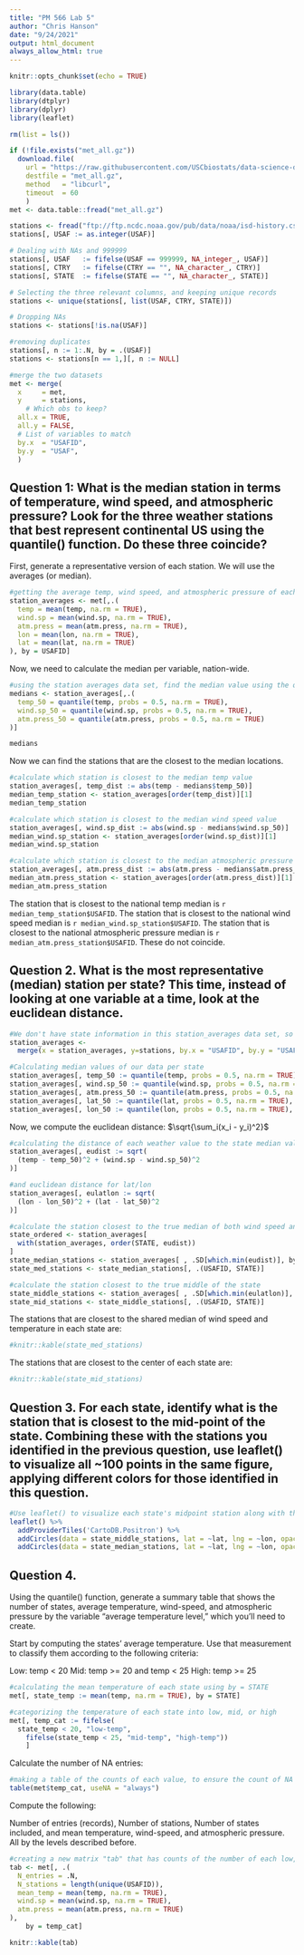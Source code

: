 ```yaml
---
title: "PM 566 Lab 5"
author: "Chris Hanson"
date: "9/24/2021"
output: html_document
always_allow_html: true
---
```


```r
knitr::opts_chunk$set(echo = TRUE)
```

```r
library(data.table)
library(dtplyr)
library(dplyr)
library(leaflet)
```

```r
rm(list = ls())
```

 
```r
if (!file.exists("met_all.gz"))
  download.file(
    url = "https://raw.githubusercontent.com/USCbiostats/data-science-data/master/02_met/met_all.gz",
    destfile = "met_all.gz",
    method   = "libcurl",
    timeout  = 60
    )
met <- data.table::fread("met_all.gz")

stations <- fread("ftp://ftp.ncdc.noaa.gov/pub/data/noaa/isd-history.csv")
stations[, USAF := as.integer(USAF)]
```
```r
# Dealing with NAs and 999999
stations[, USAF   := fifelse(USAF == 999999, NA_integer_, USAF)]
stations[, CTRY   := fifelse(CTRY == "", NA_character_, CTRY)]
stations[, STATE  := fifelse(STATE == "", NA_character_, STATE)]

# Selecting the three relevant columns, and keeping unique records
stations <- unique(stations[, list(USAF, CTRY, STATE)])

# Dropping NAs
stations <- stations[!is.na(USAF)]

#removing duplicates
stations[, n := 1:.N, by = .(USAF)]
stations <- stations[n == 1,][, n := NULL]

#merge the two datasets
met <- merge(
  x     = met,      
  y     = stations, 
    # Which obs to keep?
  all.x = TRUE,      
  all.y = FALSE,
  # List of variables to match
  by.x  = "USAFID",
  by.y  = "USAF", 
  )

```

## Question 1: What is the median station in terms of temperature, wind speed, and atmospheric pressure? Look for the three weather stations that best represent continental US using the quantile() function. Do these three coincide?

First, generate a representative version of each station. We will use the averages (or median). 

```r
#getting the average temp, wind speed, and atmospheric pressure of each station in met (by USAFID)
station_averages <- met[,.(
  temp = mean(temp, na.rm = TRUE),
  wind.sp = mean(wind.sp, na.rm = TRUE),
  atm.press = mean(atm.press, na.rm = TRUE),
  lon = mean(lon, na.rm = TRUE),
  lat = mean(lat, na.rm = TRUE)
), by = USAFID]
```

Now, we need to calculate the median per variable, nation-wide.

```r
#using the station averages data set, find the median value using the quantile function.
medians <- station_averages[,.(
  temp_50 = quantile(temp, probs = 0.5, na.rm = TRUE),
  wind.sp_50 = quantile(wind.sp, probs = 0.5, na.rm = TRUE),
  atm.press_50 = quantile(atm.press, probs = 0.5, na.rm = TRUE)
)]

medians
```

Now we can find the stations that are the closest to the median locations.

```r
#calculate which station is closest to the median temp value
station_averages[, temp_dist := abs(temp - medians$temp_50)]
median_temp_station <- station_averages[order(temp_dist)][1]
median_temp_station

#calculate which station is closest to the median wind speed value
station_averages[, wind.sp_dist := abs(wind.sp - medians$wind.sp_50)]
median_wind.sp_station <- station_averages[order(wind.sp_dist)][1]
median_wind.sp_station

#calculate which station is closest to the median atmospheric pressure value
station_averages[, atm.press_dist := abs(atm.press - medians$atm.press_50)]
median_atm.press_station <- station_averages[order(atm.press_dist)][1]
median_atm.press_station
```
The station that is closest to the national temp median is `r median_temp_station$USAFID`.
The station that is closest to the national wind speed median is `r median_wind.sp_station$USAFID`.
The station that is closest to the national atmospheric pressure median is `r median_atm.press_station$USAFID`.
These do not coincide.

## Question 2. What is the most representative (median) station per state? This time, instead of looking at one variable at a time, look at the euclidean distance.

```r
#We don't have state information in this station_averages data set, so we'll merge it in from met.
station_averages <- 
  merge(x = station_averages, y=stations, by.x = "USAFID", by.y = "USAF", all.x = TRUE, all.y = FALSE)
```

```r
#Calculating median values of our data per state
station_averages[, temp_50 := quantile(temp, probs = 0.5, na.rm = TRUE), by = STATE]
station_averages[, wind.sp_50 := quantile(wind.sp, probs = 0.5, na.rm = TRUE), by = STATE]
station_averages[, atm.press_50 := quantile(atm.press, probs = 0.5, na.rm = TRUE), by = STATE]
station_averages[, lat_50 := quantile(lat, probs = 0.5, na.rm = TRUE), by = STATE]
station_averages[, lon_50 := quantile(lon, probs = 0.5, na.rm = TRUE), by = STATE]
```


Now, we compute the euclidean distance: $\sqrt{\sum_i(x_i - y_i)^2}$

```r
#calculating the distance of each weather value to the state median value, then using this to find the euclidean distance to the value best representing the median of all 3. However, we're not including atmospheric distance because there are so many NA's.
station_averages[, eudist := sqrt(
  (temp - temp_50)^2 + (wind.sp - wind.sp_50)^2
)]

#and euclidean distance for lat/lon
station_averages[, eulatlon := sqrt(
  (lon - lon_50)^2 + (lat - lat_50)^2
)]
```

```r
#calculate the station closest to the true median of both wind speed and temp per state
state_ordered <- station_averages[
  with(station_averages, order(STATE, eudist))
]
state_median_stations <- station_averages[ , .SD[which.min(eudist)], by = STATE]
state_med_stations <- state_median_stations[, .(USAFID, STATE)]

#calculate the station closest to the true middle of the state
state_middle_stations <- station_averages[ , .SD[which.min(eulatlon)], by = STATE]
state_mid_stations <- state_middle_stations[, .(USAFID, STATE)]
```

The stations that are closest to the shared median of wind speed and temperature in each state are:
```r
#knitr::kable(state_med_stations)
```

The stations that are closest to the center of each state are:
```r
#knitr::kable(state_mid_stations)
```


## Question 3. For each state, identify what is the station that is closest to the mid-point of the state. Combining these with the stations you identified in the previous question, use leaflet() to visualize all ~100 points in the same figure, applying different colors for those identified in this question.

```r
#Use leaflet() to visualize each state's midpoint station along with the stations from question 2.
leaflet() %>%
  addProviderTiles('CartoDB.Positron') %>%
  addCircles(data = state_middle_stations, lat = ~lat, lng = ~lon, opacity = 1, fillOpacity = 1, radius = 400, color = 'Red') %>%
  addCircles(data = state_median_stations, lat = ~lat, lng = ~lon, opacity = 1, fillOpacity = 1, radius = 400)
```


## Question 4. 
Using the quantile() function, generate a summary table that shows the number of states, average temperature, wind-speed, and atmospheric pressure by the variable “average temperature level,” which you’ll need to create.

Start by computing the states’ average temperature. Use that measurement to classify them according to the following criteria:

Low: temp < 20
Mid: temp >= 20 and temp < 25
High: temp >= 25


```r
#calculating the mean temperature of each state using by = STATE
met[, state_temp := mean(temp, na.rm = TRUE), by = STATE]

#categorizing the temperature of each state into low, mid, or high
met[, temp_cat := fifelse(
  state_temp < 20, "low-temp",
    fifelse(state_temp < 25, "mid-temp", "high-temp"))
    ]
```

Calculate the number of NA entries:

```r
#making a table of the counts of each value, to ensure the count of NA is 0
table(met$temp_cat, useNA = "always")
```

Compute the following:

Number of entries (records),
Number of stations,
Number of states included, and
mean temperature, wind-speed, and atmospheric pressure.
All by the levels described before.

```r
#creating a new matrix "tab" that has counts of the number of each low, mid, and high temp READING as "N_entries" and also counts the number of each STATION as N_stations.
tab <- met[, .(
  N_entries = .N,
  N_stations = length(unique(USAFID)),
  mean_temp = mean(temp, na.rm = TRUE),
  wind.sp = mean(wind.sp, na.rm = TRUE),
  atm.press = mean(atm.press, na.rm = TRUE)
),
    by = temp_cat]

knitr::kable(tab)
```
